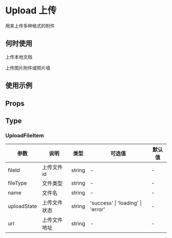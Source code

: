 # Upload 上传

用来上传多种格式的附件

## 何时使用

上传本地文档

上传图片附件或照片墙

## 使用示例

<!-- Inject Stories -->

## Props

<!-- Inject Props -->

## Type

### UploadFileItem

| 参数        | 说明         | 类型   | 可选值                              | 默认值 |
| ----------- | ------------ | ------ | ----------------------------------- | ------ |
| fileId      | 上传文件 id  | string | -                                   | -      |
| fileType    | 文件类型     | string | -                                   | -      |
| name        | 文件名       | string | -                                   | -      |
| uploadState | 上传文件状态 | string | 'success' \| 'loading' \| 'error' | -      |
| url         | 上传文件地址 | string | -                                   | -      |
